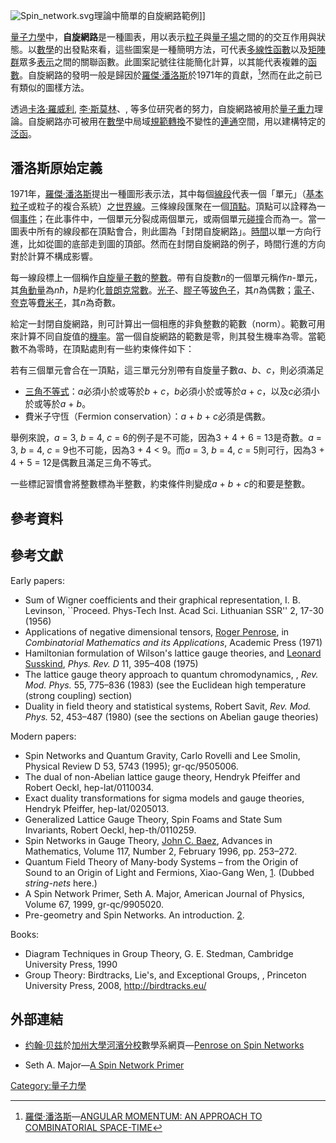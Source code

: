 {{NoteTA|G1=數學|G2=物理學}}
[[Image:Spin_network.svg|right]]理論中簡單的自旋網路範例]]

[[量子力學|量子力學]]中，'''自旋網路'''是一種圖表，用以表示[[粒子|粒子]]與[[量子場論|量子場]]之間的的交互作用與狀態。以[[數學|數學]]的出發點來看，這些圖案是一種簡明方法，可代表[[多線性函數|多線性函數]]以及[[矩陣群|矩陣群]]眾多[[表示論|表示]]之間的關聯函數。此圖案記號往往能簡化計算，以其能代表複雜的[[函數|函數]]。自旋網路的發明一般是歸因於[[羅傑·潘洛斯|羅傑·潘洛斯]]於1971年的貢獻，<ref>[[羅傑·潘洛斯|羅傑·潘洛斯]]—[http://math.ucr.edu/home/baez/penrose/Penrose-AngularMomentum.pdf ANGULAR MOMENTUM: AN APPROACH TO COMBINATORIAL SPACE-TIME]</ref>然而在此之前已有類似的圖樣方法。

透過[[卡洛·羅威利|卡洛·羅威利]], [[李·斯莫林|李·斯莫林]]、{{link-en|霍爾黑·普林|Jorge Pullin}}, {{link-en|羅多佛·甘比尼|Rodolfo Gambini}}等多位研究者的努力，自旋網路被用於[[量子重力|量子重力]]理論。自旋網路亦可被用在[[數學|數學]]中局域[[規範轉換|規範轉換]]不變性的[[連通|連通]]空間，用以建構特定的[[泛函|泛函]]。

== 潘洛斯原始定義 ==
1971年，[[羅傑·潘洛斯|羅傑·潘洛斯]]提出一種圖形表示法，其中每個[[線段|線段]]代表一個「單元」（[[基本粒子|基本粒子]]或粒子的複合系統）之[[世界線|世界線]]。三條線段匯聚在一個[[頂點_(物理學)|頂點]]。頂點可以詮釋為一個[[事件|事件]]；在此事件中，一個單元分裂成兩個單元，或兩個單元[[碰撞|碰撞]]合而為一。當一圖表中所有的線段都在頂點會合，則此圖為「封閉自旋網路」。[[時間|時間]]以單一方向行進，比如從圖的底部走到圖的頂部。然而在封閉自旋網路的例子，時間行進的方向對於計算不構成影響。

每一線段標上一個稱作[[自旋量子數|自旋量子數]]的[[整數|整數]]。帶有自旋數''n''的一個單元稱作''n''-單元，其[[角動量|角動量]]為''nħ''，''ħ''是約化[[普朗克常數|普朗克常數]]。[[光子|光子]]、[[膠子|膠子]]等[[玻色子|玻色子]]，其''n''為偶數；[[電子|電子]]、[[夸克|夸克]]等[[費米子|費米子]]，其''n''為奇數。

給定一封閉自旋網路，則可計算出一個相應的非負整數的範數（norm）。範數可用來計算不同自旋值的[[機率|機率]]。當一個自旋網路的範數是零，則其發生機率為零。當範數不為零時，在頂點處則有一些約束條件如下：

若有三個單元會合在一頂點，這三單元分別帶有自旋量子數''a''、''b''、''c''，則必須滿足
* [[三角不等式|三角不等式]]：''a''必須小於或等於''b'' + ''c''，''b''必須小於或等於''a'' + ''c''，以及''c''必須小於或等於''a'' + ''b''。
* 費米子守恆（Fermion conservation）：''a'' + ''b'' + ''c''必須是偶數。

舉例來說，''a'' = 3, ''b'' = 4, ''c'' = 6的例子是不可能，因為3 + 4 + 6 = 13是奇數。''a'' = 3, ''b'' = 4, ''c'' = 9也不可能，因為3 + 4 < 9。而''a'' = 3, ''b'' = 4, ''c'' = 5則可行，因為3 + 4 + 5 = 12是偶數且滿足三角不等式。

一些標記習慣會將整數標為半整數，約束條件則變成''a'' + ''b'' + ''c''的和要是整數。

==參考資料==
{{Reflist}}

==參考文獻==
{{refbegin|2}}
Early papers:
*Sum of Wigner coefficients and their graphical representation, I. B. Levinson, ``Proceed. Phys-Tech Inst. Acad Sci. Lithuanian SSR'' 2, 17-30 (1956)
*Applications of negative dimensional tensors, [[羅傑·潘洛斯|Roger Penrose]], in ''Combinatorial Mathematics and its Applications'', Academic Press (1971)
*Hamiltonian formulation of Wilson's lattice gauge theories, {{tsl|en|John Kogut|John Kogut}} and [[李奧納特·蘇士侃|Leonard Susskind]], ''Phys. Rev. D'' 11, 395–408 (1975)
*The lattice gauge theory approach to quantum chromodynamics, {{tsl|en|John Kogut|John B. Kogut}}, ''Rev. Mod. Phys.'' 55, 775–836 (1983) (see the Euclidean high temperature (strong coupling) section)
*Duality in field theory and statistical systems, Robert Savit, ''Rev. Mod. Phys.'' 52, 453–487 (1980) (see the sections on Abelian gauge theories)

Modern papers:
* Spin Networks and Quantum Gravity, Carlo Rovelli and Lee Smolin,  Physical Review D 53, 5743 (1995); gr-qc/9505006. 
* The dual of non-Abelian lattice gauge theory, Hendryk Pfeiffer and Robert Oeckl, hep-lat/0110034.
* Exact duality transformations for sigma models and gauge theories, Hendryk Pfeiffer, hep-lat/0205013.
* Generalized Lattice Gauge Theory, Spin Foams and State Sum Invariants, Robert Oeckl, hep-th/0110259.
* Spin Networks in Gauge Theory, [[約翰·拜艾茲|John C. Baez]], Advances in Mathematics, Volume 117, Number 2, February 1996, pp. 253–272. <!-- (20) -->
* Quantum Field Theory of Many-body Systems – from the Origin of Sound to an Origin of Light and Fermions, Xiao-Gang Wen, [https://web.archive.org/web/20050521040719/http://dao.mit.edu/%7Ewen/pub/chapter11.pdf]. (Dubbed ''string-nets'' here.)
* A Spin Network Primer, Seth A. Major, American Journal of Physics, Volume 67, 1999, gr-qc/9905020.
* Pre-geometry and Spin Networks. An introduction. [https://web.archive.org/web/20090530090139/http://www.expressanimator.com/spin-foam.pdf].

Books:
* Diagram Techniques in Group Theory, G. E. Stedman, Cambridge University Press, 1990
* Group Theory: Birdtracks, Lie's, and Exceptional Groups, {{tsl|en|Predrag Cvitanović|Predrag Cvitanović}}, Princeton University Press, 2008, http://birdtracks.eu/
{{refend}}

==外部連結==
* {{en}}[[约翰·贝兹|约翰·贝兹]]於[[加州大學河濱分校|加州大學河濱分校]]數學系網頁—[http://math.ucr.edu/home/baez/penrose/ Penrose on Spin Networks]
* {{en}}Seth A. Major—[http://arxiv.org/abs/gr-qc/9905020 A Spin Network Primer]


{{重力理論}}
{{Roger Penrose}}

[[Category:量子力學|Category:量子力學]]